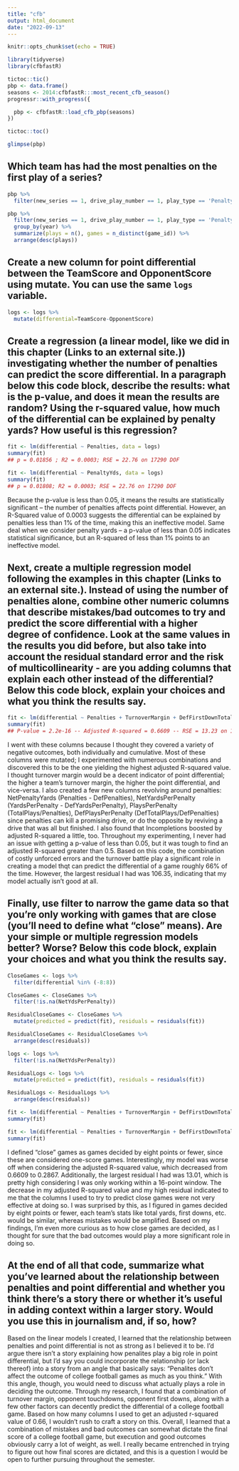 ```yaml
---
title: "cfb"
output: html_document
date: "2022-09-13"
---
```


```r
knitr::opts_chunk$set(echo = TRUE)
```

```r
library(tidyverse)
library(cfbfastR)
```


```r
tictoc::tic()
pbp <- data.frame()
seasons <- 2014:cfbfastR:::most_recent_cfb_season()
progressr::with_progress({

  pbp <- cfbfastR::load_cfb_pbp(seasons)
})
```


```r
tictoc::toc()
```


```r
glimpse(pbp)
```

## Which team has had the most penalties on the first play of a series? ##
```r
pbp %>% 
  filter(new_series == 1, drive_play_number == 1, play_type == 'Penalty', down == 1, pos_team == 'Alabama')

pbp %>% 
  filter(new_series == 1, drive_play_number == 1, play_type == 'Penalty', down == 1) %>% 
  group_by(year) %>% 
  summarize(plays = n(), games = n_distinct(game_id)) %>% 
  arrange(desc(plays))
```


## Create a new column for point differential between the TeamScore and OpponentScore using mutate. You can use the same `logs` variable. ##
```r
logs <- logs %>%  
  mutate(differential=TeamScore-OpponentScore)
```

## Create a regression (a linear model, like we did in this chapter (Links to an external site.)) investigating whether the number of penalties can predict the score differential. In a paragraph below this code block, describe the results: what is the p-value, and does it mean the results are random? Using the r-squared value, how much of the differential can be explained by penalty yards? How useful is this regression? ##
```r
fit <- lm(differential ~ Penalties, data = logs)
summary(fit) 
## p = 0.01856 ; R2 = 0.0003; RSE = 22.76 on 17290 DOF 

fit <- lm(differential ~ PenaltyYds, data = logs)
summary(fit)
## p = 0.01808; R2 = 0.0003; RSE = 22.76 on 17290 DOF
```
Because the p-value is less than 0.05, it means the results are statistically significant -- the number of penalties affects point differential. However, an R-Squared value of 0.0003 suggests the differential can be explained by penalties less than 1% of the time, making this an ineffective model. Same deal when we consider penalty yards -- a p-value of less than 0.05 indicates statistical significance, but an R-squared of less than 1% points to an ineffective model.

## Next, create a multiple regression model following the examples in this chapter (Links to an external site.). Instead of using the number of penalties alone, combine other numeric columns that describe mistakes/bad outcomes to try and predict the score differential with a higher degree of confidence. Look at the same values in the results you did before, but also take into account the residual standard error and the risk of multicollinearity - are you adding columns that explain each other instead of the differential? Below this code block, explain your choices and what you think the results say. ##

```r

fit <- lm(differential ~ Penalties + TurnoverMargin + DefFirstDownTotal + OppTDs + NetPenaltyYds + NetYdsPerPenalty + Incompletions + PlaysPerPenalty + DefPlaysPerPenalty + DefFirstDownPen + OppIncompletions, data = logs)
summary(fit)
## P-value = 2.2e-16 -- Adjusted R-squared = 0.6609 -- RSE = 13.23 on 17072 DOF ##
```
I went with these columns because I thought they covered a variety of negative outcomes, both individually and cumulative. Most of these columns were mutated; I experimented with numerous combinations and discovered this to be the one yielding the highest adjusted R-squared value. I thought turnover margin would be a decent indicator of point differential; the higher a team's turnover margin, the higher the point differential, and vice-versa. I also created a few new columns revolving around penalties: NetPenaltyYards (Penalties - DefPenalties), NetYardsPerPenalty (YardsPerPenalty - DefYardsPerPenalty), PlaysPerPenalty (TotalPlays/Penalties), DefPlaysPerPenalty (DefTotalPlays/DefPenalties) since penalties can kill a promising drive, or do the opposite by reviving a drive that was all but finished. I also found that Incompletions boosted by adjusted R-squared a little, too. Throughout my experimenting, I never had an issue with getting a p-value of less than 0.05, but it was tough to find an adjusted R-squared greater than 0.5. Based on this code, the combination of costly unforced errors and the turnover battle play a significant role in creating a model thqt can predict the differential of a game roughly 66% of the time. However, the largest residual I had was 106.35, indicating that my model actually isn't good at all.


## Finally, use filter to narrow the game data so that you're only working with games that are close (you'll need to define what "close" means). Are your simple or multiple regression models better? Worse? Below this code block, explain your choices and what you think the results say. ##

```r
CloseGames <- logs %>%
  filter(differential %in% (-8:8))

CloseGames <- CloseGames %>% 
  filter(!is.na(NetYdsPerPenalty))

ResidualCloseGames <- CloseGames %>% 
  mutate(predicted = predict(fit), residuals = residuals(fit))

ResidualCloseGames <- ResidualCloseGames %>% 
  arrange(desc(residuals))

logs <- logs %>% 
  filter(!is.na(NetYdsPerPenalty))

ResidualLogs <- logs %>%  
  mutate(predicted = predict(fit), residuals = residuals(fit))

ResidualLogs <- ResidualLogs %>% 
  arrange(desc(residuals))

fit <- lm(differential ~ Penalties + TurnoverMargin + DefFirstDownTotal + OppTDs + NetPenaltyYds + NetYdsPerPenalty + Incompletions + PlaysPerPenalty + DefPlaysPerPenalty + OppIncompletions, data = CloseGames)
summary(fit)

fit <- lm(differential ~ Penalties + TurnoverMargin + DefFirstDownTotal + OppTDs + NetPenaltyYds + NetYdsPerPenalty + Incompletions + PlaysPerPenalty + DefPlaysPerPenalty + OppIncompletions, data = logs)
summary(fit)
```
I defined "close" games as games decided by eight points or fewer, since these are considered one-score games. Interestingly, my model was worse off when considering the adjusted R-squared value, which decreased from 0.6609 to 0.2867. Additionally, the largest residual I had was 13.01, which is pretty high considering I was only working within a 16-point window. The decrease in my adjusted R-squared value and my high residual indicated to me that the columns I used to try to predict close games were not very effective at doing so. I was surprised by this, as I figured in games decided by eight points or fewer, each team's stats like total yards, first downs, etc. would be similar, whereas mistakes would be amplified. Based on my findings, I'm even more curious as to how close games are decided, as I thought for sure that the bad outcomes would play a more significant role in doing so. 

## At the end of all that code, summarize what you've learned about the relationship between penalties and point differential and whether you think there's a story there or whether it's useful in adding context within a larger story. Would you use this in journalism and, if so, how? ##

Based on the linear models I created, I learned that the relationship between penalties and point differential is not as strong as I believed it to be. I'd argue there isn't a  story explaining how penalites play a big role in point differential, but I'd say you could incorporate the relationship (or lack thereof) into a story from an angle that basically says: "Penalites don't affect the outcome of college football games as much as you think." With this angle, though, you would need to discuss what actually plays a role in deciding the outcome. Through my research, I found that a combination of turnover margin, opponent touchdowns, opponent first downs, along with a few other factors can decently predict the differential of a college football game. Based on how many columns I used to get an adjusted r-squared value of 0.66, I wouldn't rush to craft a story on this. Overall, I learned that a combination of mistakes and bad outcomes can somewhat dictate the final score of a college football game, but execution and good outcomes obviously carry a lot of weight, as well. I really became entrenched in trying to figure out how final scores are dictated, and this is a question I would be open to further pursuing throughout the semester.
